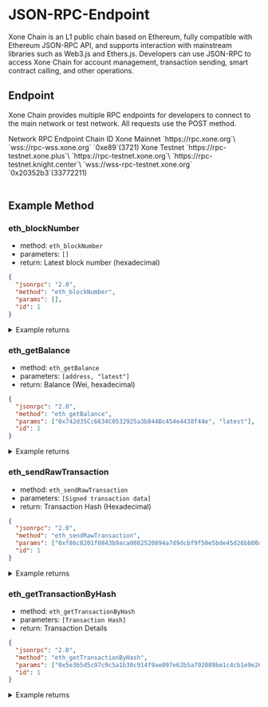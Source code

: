 
# JSON-RPC-Endpoint

<Link className='text-primaryHue' isExternal showAnchorIcon href="/study/xone">Xone Chain is an L1 public chain based on Ethereum</Link>, fully compatible with <Link className='text-primaryHue' isExternal showAnchorIcon href="https://ethereum.org/en/developers/docs/apis/json-rpc/">Ethereum JSON-RPC API</Link>, and supports interaction with mainstream libraries such as <Link className='text-primaryHue' isExternal showAnchorIcon href="https://web3js.readthedocs.io/en/v1.10.0/">Web3.js</Link> and <Link className='text-primaryHue' isExternal showAnchorIcon href="https://docs.ethers.org/v6/">Ethers.js</Link>. Developers can use JSON-RPC to access Xone Chain for account management, transaction sending, smart contract calling, and other operations.

## Endpoint

Xone Chain provides multiple RPC endpoints for developers to connect to the main network or test network. All requests use the POST method.

<div className="overflow-x-auto">
  <Table key={new Date().getTime()} removeWrapper aria-label="json prc endpoint table" className="mt-2">
    <TableHeader>
      <TableColumn key="Network">Network</TableColumn>
      <TableColumn key="Endpoint">RPC Endpoint</TableColumn>
      <TableColumn key="id">Chain ID</TableColumn>
    </TableHeader>
    <TableBody>
      <TableRow key="1">
        <TableCell>Xone Mainnet</TableCell>
        <TableCell>
        `https://rpc.xone.org`\
        `wss://rpc-wss.xone.org`
        </TableCell>
        <TableCell>`0xe89`(3721)</TableCell>
      </TableRow>
      <TableRow key="2">
        <TableCell>Xone Testnet</TableCell>
        <TableCell>
        `https://rpc-testnet.xone.plus`\
        `https://rpc-testnet.xone.org`\
        `https://rpc-testnet.knight.center`\
        `wss://wss-rpc-testnet.xone.org`
        </TableCell>
        <TableCell>`0x20352b3`(33772211)</TableCell>
      </TableRow>
    </TableBody>
  </Table>
</div>

## Example Method

### eth_blockNumber

- method: `eth_blockNumber`
- parameters: `[]`
- return: Latest block number (hexadecimal)

``` json showLineNumbers copy filename="Sample request.json"
{
  "jsonrpc": "2.0",
  "method": "eth_blockNumber",
  "params": [],
  "id": 1
}
```
<details>

<summary>Example returns</summary>

``` json showLineNumbers copy filename="Example returns.json"
{
  "jsonrpc": "2.0",
  "id": 1,
  "result": "0x10d4f"
}
```

</details>

### eth_getBalance

- method: `eth_getBalance`
- parameters: `[address, "latest"]`
- return: Balance (Wei, hexadecimal)

``` json showLineNumbers copy filename="Sample request.json"
{
  "jsonrpc": "2.0",
  "method": "eth_getBalance",
  "params": ["0x742d35Cc6634C0532925a3b844Bc454e4438f44e", "latest"],
  "id": 1
}
```
<details>

<summary>Example returns</summary>

``` json showLineNumbers copy filename="Example returns.json"
{
  "jsonrpc": "2.0",
  "id": 1,
  "result": "0xde0b6b3a7640000"
}
```
<Callout type="info" emoji="ℹ️">
  Explanation: `0xde0b6b3a7640000` represents 1 XOC (10^18 Wei).
</Callout>
</details>

### eth_sendRawTransaction

- method: `eth_sendRawTransaction`
- parameters: `[Signed transaction data]`
- return: Transaction Hash (Hexadecimal)

``` json showLineNumbers copy filename="Sample request.json"
{
  "jsonrpc": "2.0",
  "method": "eth_sendRawTransaction",
  "params": ["0xf86c8201f0843b9aca0082520894a7d9dcbf9f50e5bde45d26bb00ac8bd62367c6fc880de0b6b3a76400008029a0d9f4d9a127cae5b1aa1b71a1e4f42b958f9e4f785c156fae51c5a9e9e9b3fbe3a05e3e11a6c7cc0b1e9805f1d9e0b34c55ad6e4c4cc7a96cfd58b28e7f7d86e45f"],
  "id": 1
}
```
<details>

<summary>Example returns</summary>

``` json showLineNumbers copy filename="Example returns.json"
{
  "jsonrpc": "2.0",
  "id": 1,
  "result": "0x5e3b5d5c97c9c5a1b30c914f9ae097e62b5a792089be1c4cb1e9e26aa44f4349"
}
```
<Callout type="info" emoji="ℹ️">
  Note: The transaction must be signed before sending. You can use ethers.js or Web3.js to sign.
</Callout>
</details>

### eth_getTransactionByHash

- method: `eth_getTransactionByHash`
- parameters: `[Transaction Hash]`
- return: Transaction Details

``` json showLineNumbers copy filename="Sample request.json"
{
  "jsonrpc": "2.0",
  "method": "eth_getTransactionByHash",
  "params": ["0x5e3b5d5c97c9c5a1b30c914f9ae097e62b5a792089be1c4cb1e9e26aa44f4349"],
  "id": 1
}
```
<details>

<summary>Example returns</summary>

``` json showLineNumbers copy filename="Example returns.json"
{
  "jsonrpc": "2.0",
  "id": 1,
  "result": {
    "blockHash": "0xe45c6b9ff...",
    "blockNumber": "0x10d4f",
    "from": "0x742d35Cc6634C0532925a3b844Bc454e4438f44e",
    "gas": "0x5208",
    "gasPrice": "0x3b9aca00",
    "hash": "0x5e3b5d5c97c9c5a1b30c914f9ae097e62b5a792089be1c4cb1e9e26aa44f4349",
    "nonce": "0x1",
    "to": "0x3535353535353535353535353535353535353535",
    "value": "0xde0b6b3a7640000"
  }
}
```

</details>